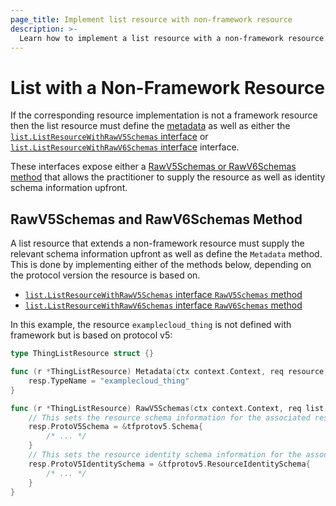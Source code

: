 ```yaml
---
page_title: Implement list resource with non-framework resource
description: >-
  Learn how to implement a list resource with a non-framework resource.
---
```


# List with a Non-Framework Resource

If the corresponding resource implementation is not a framework resource then the list resource must define the [metadata](/terraform/plugin/framework/list-resources#metadata-method) as well as either the [`list.ListResourceWithRawV5Schemas` interface](https://pkg.go.dev/github.com/hashicorp/terraform-plugin-framework/list#ListResourceWithRawV5Schemas) or [`list.ListResourceWithRawV6Schemas` interface](https://pkg.go.dev/github.com/hashicorp/terraform-plugin-framework/list#ListResourceWithRawV6Schemas) interface.

These interfaces expose either a [RawV5Schemas or RawV6Schemas method](#rawv5schemas-and-rawv6schemas-method) that allows the practitioner to supply the resource as well as identity schema information upfront.

## RawV5Schemas and RawV6Schemas Method

A list resource that extends a non-framework resource must supply the relevant schema information upfront as well as define the `Metadata` method. This is done by implementing either of the methods below, depending on the protocol version the resource is based on.

* [`list.ListResourceWithRawV5Schemas` interface `RawV5Schemas` method](https://pkg.go.dev/github.com/hashicorp/terraform-plugin-framework/list#ListResourceWithRawV5Schemas.RawV5Schemas)
* [`list.ListResourceWithRawV6Schemas` interface `RawV6Schemas` method](https://pkg.go.dev/github.com/hashicorp/terraform-plugin-framework/list#ListResourceWithRawV6Schemas.RawV6Schemas)

In this example, the resource `examplecloud_thing` is not defined with framework but is based on protocol v5:

```go
type ThingListResource struct {}

func (r *ThingListResource) Metadata(ctx context.Context, req resource.MetadataRequest, resp *resource.MetadataResponse) {
	resp.TypeName = "examplecloud_thing"
}

func (r *ThingListResource) RawV5Schemas(ctx context.Context, req list.RawV5SchemaRequest, resp *list.RawV5SchemaResponse) {
    // This sets the resource schema information for the associated resource
	resp.ProtoV5Schema = &tfprotov5.Schema{
        /* ... */
	}
	// This sets the resource identity schema information for the associated resource
	resp.ProtoV5IdentitySchema = &tfprotov5.ResourceIdentitySchema{
		/* ... */
	}
}
```